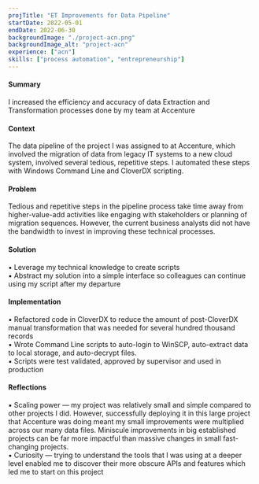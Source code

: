 ```yaml
---
projTitle: "ET Improvements for Data Pipeline"
startDate: 2022-05-01
endDate: 2022-06-30
backgroundImage: "./project-acn.png"
backgroundImage_alt: "project-acn"
experience: ["acn"]
skills: ["process automation", "entrepreneurship"]
---
```


<h4>Summary</h4>
    <div>
    I increased the efficiency and accuracy of data Extraction and Transformation processes done by my team at Accenture
    </div>

<h4>Context</h4>
    <div>
    The data pipeline of the project I was assigned to at Accenture, which involved the migration of data from legacy IT systems to a new cloud system, involved several tedious, repetitive steps. I automated these steps with Windows Command Line and CloverDX scripting.
    </div>

<h4>Problem</h4>
    <div>
    Tedious and repetitive steps in the pipeline process take time away from higher-value-add activities like engaging with stakeholders or planning of migration sequences. However, the current business analysts did not have the bandwidth to invest in improving these technical processes.
    </div>

<h4>Solution</h4>
    <div>
    ▪ Leverage my technical knowledge to create scripts <br/>
    ▪ Abstract my solution into a simple interface so colleagues can continue using my script after my departure
    </div>

<h4>Implementation</h4>
    <div>
    ▪ Refactored code in CloverDX to reduce the amount of post-CloverDX manual transformation that was needed for several hundred thousand records<br/>
    ▪ Wrote Command Line scripts to auto-login to WinSCP, auto-extract data to local storage, and auto-decrypt files.<br/>
    ▪ Scripts were test validated, approved by supervisor and used in production
    </div>
    
<h4>Reflections</h4>
    <div>
    ▪ Scaling power — my project was relatively small and simple compared to other projects I did. However, successfully deploying it in this large project that Accenture was doing meant my small improvements were multiplied across our many data files. Miniscule improvements in big established projects can be far more impactful than massive changes in small fast-changing projects. <br/>
    ▪ Curiosity — trying to understand the tools that I was using at a deeper level enabled me to discover their more obscure APIs and features which led me to start on this project
    </div>